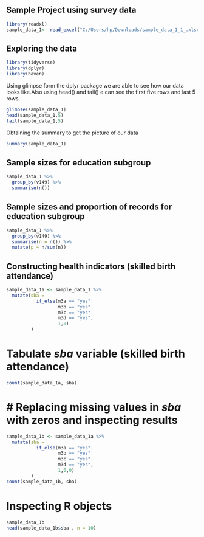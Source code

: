 ## Sample Project using survey data

```r
library(readxl)
sample_data_1<- read_excel("C:/Users/hp/Downloads/sample_data_1_1_.xlsx")
```

## Exploring the data
```r
library(tidyverse)
library(dplyr)
library(haven)
```
Using glimpse form the dplyr package we are able to see how our data looks like.Also using head() and tail() e can see the first five rows and last 5 rows.

```r
glimpse(sample_data_1)
head(sample_data_1,5)
tail(sample_data_1,5)
```

Obtaining the summary to get the picture of our data

```r
summary(sample_data_1)
```

## Sample sizes for education subgroup

```r
sample_data_1 %>%
  group_by(v149) %>%
  summarise(n())
```

## Sample sizes and proportion of records for education subgroup

```r
sample_data_1 %>%
  group_by(v149) %>%
  summarise(n = n()) %>%
  mutate(p = n/sum(n))
```

## Constructing health indicators (skilled birth attendance)
```r
sample_data_1a <- sample_data_1 %>%
  mutate(sba =
           if_else(m3a == "yes"|
                   m3b == "yes"|
                   m3c == "yes"|
                   m3d == "yes",
                   1,0)
         )
```

# Tabulate *sba* variable (skilled birth attendance)
```r
count(sample_data_1a, sba)
```

# # Replacing missing values in *sba* with zeros and inspecting results
```r
sample_data_1b <- sample_data_1a %>%
  mutate(sba =
           if_else(m3a == "yes"|
                   m3b == "yes"|
                   m3c == "yes"|
                   m3d == "yes",
                   1,0,0)
         )
count(sample_data_1b, sba)
```

# Inspecting R objects
```r
sample_data_1b
head(sample_data_1b$sba , n = 10)
```


